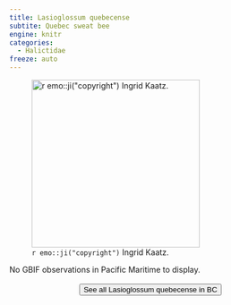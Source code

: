 ```yaml
---
title: Lasioglossum quebecense
subtite: Quebec sweat bee
engine: knitr
categories:
  - Halictidae
freeze: auto
---
```

![`r emo::ji("copyright")` Ingrid Kaatz.](https://inaturalist-open-data.s3.amazonaws.com/photos/316308524/large.jpeg){height=300}



No GBIF observations in Pacific Maritime to display.
<br><br>
<center>


<a href="https://inaturalist.ca/observations?place_id=any&subview=map&taxon_id=199085"><button type="button" class="btn btn-secondary">See all Lasioglossum quebecense in BC <i class="fa-solid fa-arrow-up-right-from-square"></i> </button></a>
</center>
